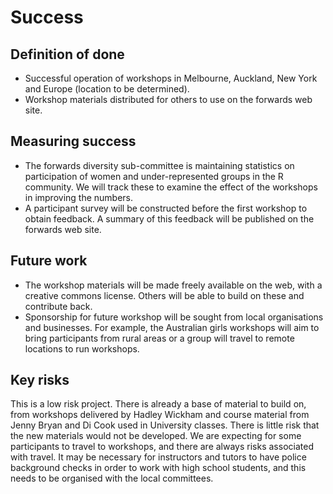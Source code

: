 # Success
<!-- 
Projects should have a definition of done that is measurable, and a thorough understanding going in of what the risks are to delivery 
-->

## Definition of done
<!-- 
What does success look like? 
-->

- Successful operation of workshops in Melbourne, Auckland, New York and Europe (location to be determined).
- Workshop materials distributed for others to use on the forwards web site.

## Measuring success
<!-- 
How will we know when success is achieved, what markers can we use along the way 
-->
- The forwards diversity sub-committee is maintaining statistics on participation of women and under-represented groups in the R community. We will track these to examine the effect of the workshops in improving the numbers. 
- A participant survey will be constructed before the first workshop to obtain feedback. A summary of this feedback will be published on the forwards web site. 

## Future work
<!-- 
How could this be extended / developed in the future by yourself and/or the community in general?
-->

- The workshop materials will be made freely available on the web, with a creative commons license. Others will be able to build on these and contribute back.
- Sponsorship for future workshop will be sought from local organisations and businesses. For example, the Australian girls workshops will aim to bring participants from rural areas or a group will travel to remote locations to run workshops. 

## Key risks
<!-- 
What sort of things could come up that can delay or break the project?

 - [ ] People
 - [ ] Processes
 - [ ] Tooling & Technology
 - [ ] Costs

-->
This is a low risk project. There is already a base of material to build on, from workshops delivered by Hadley Wickham and course material from Jenny Bryan and Di Cook used in University classes. There is little risk that the new materials would not be developed. We are expecting for some participants to travel to workshops, and there are always risks associated with travel. It may be necessary for instructors and tutors to have police background checks in order to work with high school students, and this needs to be organised with the local committees.

